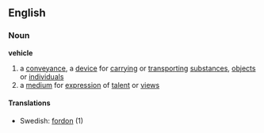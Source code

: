==English==
===Noun===
'''vehicle'''
#a [[conveyance]], a [[device]] for [[carry]]ing or [[transport]]ing [[substance]]s, [[object]]s or [[individual]]s
#a [[medium]] for [[expression]] of [[talent]] or [[view]]s
====Translations====
*Swedish: [[fordon]] (1)